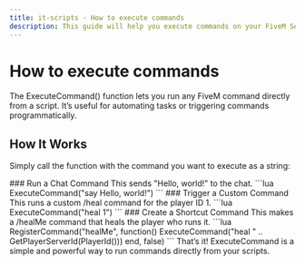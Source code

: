 ```yaml
---
title: it-scripts - How to execute commands
description: This guide will help you execute commands on your FiveM Server.
---
```




# How to execute commands
The ExecuteCommand() function lets you run any FiveM command directly from a script. 
It’s useful for automating tasks or triggering commands programmatically.

## How It Works
Simply call the function with the command you want to execute as a string:

<Steps>
### Run a Chat Command
This sends "Hello, world!" to the chat.
```lua
ExecuteCommand("say Hello, world!")
```
### Trigger a Custom Command
This runs a custom /heal command for the player ID 1.
```lua
ExecuteCommand("heal 1")
```
### Create a Shortcut Command
This makes a /healMe command that heals the player who runs it.
```lua
RegisterCommand("healMe", function()
    ExecuteCommand("heal " .. GetPlayerServerId(PlayerId()))
end, false)
```
That’s it! ExecuteCommand is a simple and powerful way to run commands directly from your scripts.

</Steps>